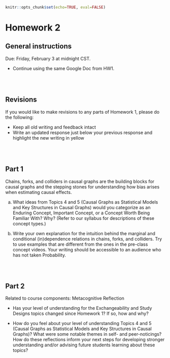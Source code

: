 ```r
knitr::opts_chunk$set(echo=TRUE, eval=FALSE)
```

# Homework 2 {-}

## General instructions {-}

Due: Friday, February 3 at midnight CST.

- Continue using the same Google Doc from HW1.


<br><br>


## Revisions {-}

If you would like to make revisions to any parts of Homework 1, please do the following:

- Keep all old writing and feedback intact
- Write an updated response just below your previous response and highlight the new writing in yellow


<br><br>


## Part 1 {-}

Chains, forks, and colliders in causal graphs are the building blocks for causal graphs and the stepping stones for understanding how bias arises when estimating causal effects.

a. What ideas from Topics 4 and 5 (Causal Graphs as Statistical Models and Key Structures in Causal Graphs) would you categorize as an Enduring Concept, Important Concept, or a Concept Worth Being Familiar With? Why? (Refer to our syllabus for descriptions of these concept types.)

b. Write your own explanation for the intuition behind the marginal and conditional (in)dependence relations in chains, forks, and colliders. Try to use examples that are different from the ones in the pre-class concept videos. Your writing should be accessible to an audience who has not taken Probability.


<br><br>


## Part 2 {-}

Related to course components: Metacognitive Reflection

- Has your level of understanding for the Exchangeability and Study Designs topics changed since Homework 1? If so, how and why?

- How do you feel about your level of understanding Topics 4 and 5 (Causal Graphs as Statistical Models and Key Structures in Causal Graphs)? What were some notable themes in self- and peer-noticings? How do these reflections inform your next steps for developing stronger understanding and/or advising future students learning about these topics?


